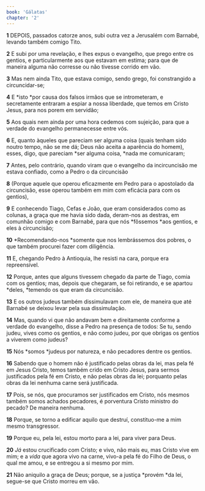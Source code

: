 ```yaml
---
book: 'Gálatas'
chapter: '2'
---
```


**1** DEPOIS, passados catorze anos, subi outra vez a Jerusalém com Barnabé, levando também comigo Tito.

**2** E subi por uma revelação, e lhes expus o evangelho, que prego entre os gentios, e particularmente aos que estavam em estima; para que de maneira alguma não corresse ou não tivesse corrido em vão.

**3** Mas nem ainda Tito, que estava comigo, sendo grego, foi constrangido a circuncidar-se;

**4** E *isto *por causa dos falsos irmãos que se intrometeram, e secretamente entraram a espiar a nossa liberdade, que temos em Cristo Jesus, para nos porem em servidão;

**5** Aos quais nem ainda por uma hora cedemos com sujeição, para que a verdade do evangelho permanecesse entre vós.

**6** E, quanto àqueles que pareciam ser alguma coisa (quais tenham sido noutro tempo, não se me dá; Deus não aceita a aparência do homem), esses, digo, que pareciam *ser alguma coisa, *nada me comunicaram;

**7** Antes, pelo contrário, quando viram que o evangelho da incircuncisão me estava confiado, como a Pedro o da circuncisão

**8** (Porque aquele que operou eficazmente em Pedro para o apostolado da circuncisão, esse operou também em mim com eficácia para com os gentios),

**9** E conhecendo Tiago, Cefas e João, que eram considerados como as colunas, a graça que me havia sido dada, deram-nos as destras, em comunhão comigo e com Barnabé, para que nós *fôssemos *aos gentios, e eles à circuncisão;

**10** *Recomendando-nos *somente que nos lembrássemos dos pobres, o que também procurei fazer com diligência.

**11** E, chegando Pedro à Antioquia, lhe resisti na cara, porque era repreensível.

**12** Porque, antes que alguns tivessem chegado da parte de Tiago, comia com os gentios; mas, depois que chegaram, se foi retirando, e se apartou *deles, *temendo os que eram da circuncisão.

**13** E os outros judeus também dissimulavam com ele, de maneira que até Barnabé se deixou levar pela sua dissimulação.

**14** Mas, quando vi que não andavam bem e direitamente conforme a verdade do evangelho, disse a Pedro na presença de todos: Se tu, sendo judeu, vives como os gentios, e não como judeu, por que obrigas os gentios a viverem como judeus?

**15** Nós *somos *judeus por natureza, e não pecadores dentre os gentios.

**16** Sabendo que o homem não é justificado pelas obras da lei, mas pela fé em Jesus Cristo, temos também crido em Cristo Jesus, para sermos justificados pela fé em Cristo, e não pelas obras da lei; porquanto pelas obras da lei nenhuma carne será justificada.

**17** Pois, se nós, que procuramos ser justificados em Cristo, nós mesmos também somos achados pecadores, é porventura Cristo ministro do pecado? De maneira nenhuma.

**18** Porque, se torno a edificar aquilo que destruí, constituo-me a mim mesmo transgressor.

**19** Porque eu, pela lei, estou morto para a lei, para viver para Deus.

**20** _Já_ estou crucificado com Cristo; e vivo, não mais eu, mas Cristo vive em mim; e a _vida_ que agora vivo na carne, vivo-a pela fé do Filho de Deus, o qual me amou, e se entregou a si mesmo por mim.

**21** Não aniquilo a graça de Deus; porque, se a justiça *provém *da lei, segue-se que Cristo morreu em vão.
